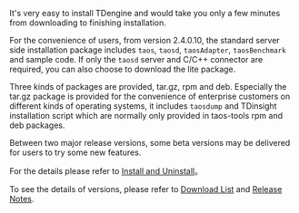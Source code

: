 
It's very easy to install TDengine and would take you only a few minutes from downloading to finishing installation.

For the convenience of users, from version 2.4.0.10, the standard server side installation package includes `taos`, `taosd`, `taosAdapter`, `taosBenchmark` and sample code. If only the `taosd` server and C/C++ connector are required, you can also choose to download the lite package.

Three kinds of packages are provided, tar.gz, rpm and deb. Especially the tar.gz package is provided for the convenience of enterprise customers on different kinds of operating systems, it includes `taosdump`  and TDinsight installation script which are normally only provided in taos-tools rpm and deb packages.

Between two major release versions, some beta versions may be delivered for users to try some new features.

<PkgList type={0}/>

For the details please refer to [Install and Uninstall](/operation/pkg-install)。

To see the details of versions, please refer to [Download List](https://tdengine.com/all-downloads) and [Release Notes](https://github.com/taosdata/TDengine/releases).


